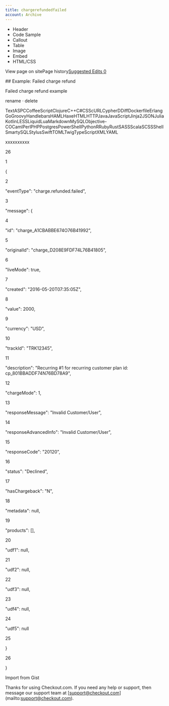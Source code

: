```yaml
---
title: chargerefundedfailed
account: Archive
---
```


*   Header
*   Code Sample
*   Callout
*   Table
*   Image
*   Embed
*   HTML/CSS

View page on sitePage history[Suggested Edits 0](/project/checkoutdocs-legacy/v1.9/suggested)

\## Example: Failed charge refund 

Failed charge refund example

rename · delete

TextASPCCoffeeScriptClojureC++C#CSScURLCypherDDiffDockerfileErlangGoGroovyHandlebarsHAMLHaxeHTMLHTTPJavaJavaScriptJinja2JSONJuliaKotlinLESSLiquidLuaMarkdownMySQLObjective-COCamlPerlPHPPostgresPowerShellPythonRRubyRustSASSScalaSCSSShellSmartySQLStylusSwiftTOMLTwigTypeScriptXMLYAML

xxxxxxxxxx

26

1

{

2

 "eventType": "charge.refunded.failed",

3

 "message": {

4

 "id": "charge\_A1CBABBE674O76B41992",

5

 "originalId": "charge\_D208E9FDF74L76B41805",

6

 "liveMode": true,

7

 "created": "2016-05-20T07:35:05Z",

8

 "value": 2000,

9

 "currency": "USD",

10

 "trackId": "TRK12345",

11

 "description": "Recurring #1 for recurring customer plan id: cp\_801BBADDF74N76BD78A9",

12

 "chargeMode": 1,

13

 "responseMessage": "Invalid Customer/User",

14

 "responseAdvancedInfo": "Invalid Customer/User",

15

 "responseCode": "20120",

16

 "status": "Declined",

17

 "hasChargeback": "N",

18

 "metadata": null,

19

 "products": \[\],

20

 "udf1": null,

21

 "udf2": null,

22

 "udf3": null,

23

 "udf4": null,

24

 "udf5": null

25

 }

26

}

Import from Gist

Thanks for using Checkout.com. If you need any help or support, then message our support team at \[support@checkout.com\](mailto:support@checkout.com).